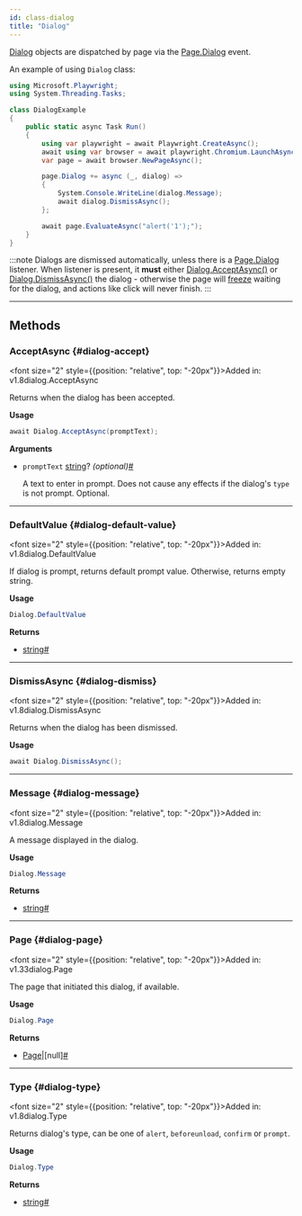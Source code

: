 ```yaml
---
id: class-dialog
title: "Dialog"
---
```



[Dialog] objects are dispatched by page via the [Page.Dialog](/api/class-page.mdx#page-event-dialog) event.

An example of using `Dialog` class:

```csharp
using Microsoft.Playwright;
using System.Threading.Tasks;

class DialogExample
{
    public static async Task Run()
    {
        using var playwright = await Playwright.CreateAsync();
        await using var browser = await playwright.Chromium.LaunchAsync();
        var page = await browser.NewPageAsync();

        page.Dialog += async (_, dialog) =>
        {
            System.Console.WriteLine(dialog.Message);
            await dialog.DismissAsync();
        };

        await page.EvaluateAsync("alert('1');");
    }
}
```

:::note
Dialogs are dismissed automatically, unless there is a [Page.Dialog](/api/class-page.mdx#page-event-dialog) listener. When listener is present, it **must** either [Dialog.AcceptAsync()](/api/class-dialog.mdx#dialog-accept) or [Dialog.DismissAsync()](/api/class-dialog.mdx#dialog-dismiss) the dialog - otherwise the page will [freeze](https://developer.mozilla.org/en-US/docs/Web/JavaScript/EventLoop#never_blocking) waiting for the dialog, and actions like click will never finish.
:::


---

## Methods

### AcceptAsync {#dialog-accept}

<font size="2" style={{position: "relative", top: "-20px"}}>Added in: v1.8</font><x-search>dialog.AcceptAsync</x-search>

Returns when the dialog has been accepted.

**Usage**

```csharp
await Dialog.AcceptAsync(promptText);
```

**Arguments**
- `promptText` [string]? *(optional)*<a aria-hidden="true" tabindex="-1" class="list-anchor-link" id="dialog-accept-option-prompt-text"/><a href="#dialog-accept-option-prompt-text" class="list-anchor">#</a>
  
  A text to enter in prompt. Does not cause any effects if the dialog's `type` is not prompt. Optional.

---

### DefaultValue {#dialog-default-value}

<font size="2" style={{position: "relative", top: "-20px"}}>Added in: v1.8</font><x-search>dialog.DefaultValue</x-search>

If dialog is prompt, returns default prompt value. Otherwise, returns empty string.

**Usage**

```csharp
Dialog.DefaultValue
```

**Returns**
- [string]<a aria-hidden="true" tabindex="-1" class="list-anchor-link" id="dialog-default-value-return"/><a href="#dialog-default-value-return" class="list-anchor">#</a>

---

### DismissAsync {#dialog-dismiss}

<font size="2" style={{position: "relative", top: "-20px"}}>Added in: v1.8</font><x-search>dialog.DismissAsync</x-search>

Returns when the dialog has been dismissed.

**Usage**

```csharp
await Dialog.DismissAsync();
```

---

### Message {#dialog-message}

<font size="2" style={{position: "relative", top: "-20px"}}>Added in: v1.8</font><x-search>dialog.Message</x-search>

A message displayed in the dialog.

**Usage**

```csharp
Dialog.Message
```

**Returns**
- [string]<a aria-hidden="true" tabindex="-1" class="list-anchor-link" id="dialog-message-return"/><a href="#dialog-message-return" class="list-anchor">#</a>

---

### Page {#dialog-page}

<font size="2" style={{position: "relative", top: "-20px"}}>Added in: v1.33</font><x-search>dialog.Page</x-search>

The page that initiated this dialog, if available.

**Usage**

```csharp
Dialog.Page
```

**Returns**
- [Page]|[null]<a aria-hidden="true" tabindex="-1" class="list-anchor-link" id="dialog-page-return"/><a href="#dialog-page-return" class="list-anchor">#</a>

---

### Type {#dialog-type}

<font size="2" style={{position: "relative", top: "-20px"}}>Added in: v1.8</font><x-search>dialog.Type</x-search>

Returns dialog's type, can be one of `alert`, `beforeunload`, `confirm` or `prompt`.

**Usage**

```csharp
Dialog.Type
```

**Returns**
- [string]<a aria-hidden="true" tabindex="-1" class="list-anchor-link" id="dialog-type-return"/><a href="#dialog-type-return" class="list-anchor">#</a>


[Accessibility]: /api/class-accessibility.mdx "Accessibility"
[APIRequest]: /api/class-apirequest.mdx "APIRequest"
[APIRequestContext]: /api/class-apirequestcontext.mdx "APIRequestContext"
[APIResponse]: /api/class-apiresponse.mdx "APIResponse"
[APIResponseAssertions]: /api/class-apiresponseassertions.mdx "APIResponseAssertions"
[Browser]: /api/class-browser.mdx "Browser"
[BrowserContext]: /api/class-browsercontext.mdx "BrowserContext"
[BrowserType]: /api/class-browsertype.mdx "BrowserType"
[CDPSession]: /api/class-cdpsession.mdx "CDPSession"
[CDPSessionEvent]: /api/class-cdpsessionevent.mdx "CDPSessionEvent"
[ConsoleMessage]: /api/class-consolemessage.mdx "ConsoleMessage"
[Dialog]: /api/class-dialog.mdx "Dialog"
[Download]: /api/class-download.mdx "Download"
[ElementHandle]: /api/class-elementhandle.mdx "ElementHandle"
[FileChooser]: /api/class-filechooser.mdx "FileChooser"
[FormData]: /api/class-formdata.mdx "FormData"
[Frame]: /api/class-frame.mdx "Frame"
[FrameLocator]: /api/class-framelocator.mdx "FrameLocator"
[JSHandle]: /api/class-jshandle.mdx "JSHandle"
[Keyboard]: /api/class-keyboard.mdx "Keyboard"
[Locator]: /api/class-locator.mdx "Locator"
[LocatorAssertions]: /api/class-locatorassertions.mdx "LocatorAssertions"
[Mouse]: /api/class-mouse.mdx "Mouse"
[Page]: /api/class-page.mdx "Page"
[PageAssertions]: /api/class-pageassertions.mdx "PageAssertions"
[Playwright]: /api/class-playwright.mdx "Playwright"
[PlaywrightAssertions]: /api/class-playwrightassertions.mdx "PlaywrightAssertions"
[Request]: /api/class-request.mdx "Request"
[Response]: /api/class-response.mdx "Response"
[Route]: /api/class-route.mdx "Route"
[Selectors]: /api/class-selectors.mdx "Selectors"
[TimeoutError]: /api/class-timeouterror.mdx "TimeoutError"
[Touchscreen]: /api/class-touchscreen.mdx "Touchscreen"
[Tracing]: /api/class-tracing.mdx "Tracing"
[Video]: /api/class-video.mdx "Video"
[WebSocket]: /api/class-websocket.mdx "WebSocket"
[WebSocketFrame]: /api/class-websocketframe.mdx "WebSocketFrame"
[Worker]: /api/class-worker.mdx "Worker"
[Element]: https://developer.mozilla.org/en-US/docs/Web/API/element "Element"
[EvaluationArgument]: /evaluating.mdx#evaluation-argument "EvaluationArgument"
[Promise]: https://developer.mozilla.org/en-US/docs/Web/JavaScript/Reference/Global_Objects/Promise "Promise"
[iterator]: https://developer.mozilla.org/en-US/docs/Web/JavaScript/Reference/Iteration_protocols "Iterator"
[origin]: https://developer.mozilla.org/en-US/docs/Glossary/Origin "Origin"
[selector]: https://developer.mozilla.org/en-US/docs/Web/CSS/CSS_Selectors "selector"
[Serializable]: https://developer.mozilla.org/en-US/docs/Web/JavaScript/Reference/Global_Objects/JSON/stringify#Description "Serializable"
[UIEvent.detail]: https://developer.mozilla.org/en-US/docs/Web/API/UIEvent/detail "UIEvent.detail"
[UnixTime]: https://en.wikipedia.org/wiki/Unix_time "Unix Time"
[xpath]: https://developer.mozilla.org/en-US/docs/Web/XPath "xpath"

[bool]: https://docs.microsoft.com/en-us/dotnet/api/system.boolean "bool"
[double]: https://docs.microsoft.com/en-us/dotnet/api/system.double "double"
[byte]: https://docs.microsoft.com/en-us/dotnet/api/system.byte "byte"
[int]: https://docs.microsoft.com/en-us/dotnet/api/system.int32 "int"
[void]: https://docs.microsoft.com/en-us/dotnet/csharp/language-reference/builtin-types/void "void"
[string]: https://docs.microsoft.com/en-us/dotnet/api/system.string "string"
[URL]: https://nodejs.org/api/url.html "URL"
[Regex]: https://docs.microsoft.com/en-us/dotnet/api/system.text.regularexpressions.regex "Regex"

[Action]: https://docs.microsoft.com/en-us/dotnet/api/system.action-1 "Action"
[Func]: https://docs.microsoft.com/en-us/dotnet/api/system.func-2 "Func"
[IEnumerable]: https://docs.microsoft.com/en-us/dotnet/api/system.collections.ienumerable "IEnumerable"
[IDictionary]: https://docs.microsoft.com/en-us/dotnet/api/system.collections.idictionary "IDictionary"
[Task]: https://docs.microsoft.com/en-us/dotnet/api/system.threading.tasks.task?view=net-5.0 "Task"
[IReadOnlyDictionary]: https://docs.microsoft.com/en-us/dotnet/api/system.collections.generic.ireadonlydictionary-2 "IReadOnlyDictionary"
[JsonElement]: https://docs.microsoft.com/en-us/dotnet/api/system.text.json.jsonelement "JsonElement"

[all available image tags]: https://mcr.microsoft.com/en-us/product/playwright/dotnet/about "all available image tags"
[Microsoft Artifact Registry]: https://mcr.microsoft.com/en-us/product/playwright/dotnet/about "Microsoft Artifact Registry"
[Dockerfile.focal]: https://github.com/microsoft/playwright-dotnet/blob/main/utils/docker/Dockerfile.focal "Dockerfile.focal"
